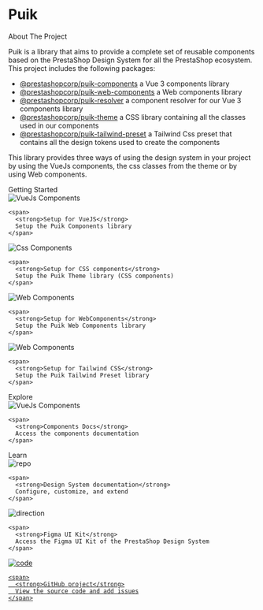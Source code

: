 
<Meta title="Docs/Introduction" />

<style>
  {`
  .subheading {
    --mediumdark: '#999999';
    font-weight: 900;
    font-size: 13px;
    color: #999;
    letter-spacing: 6px;
    line-height: 24px;
    text-transform: uppercase;
    margin-bottom: 12px;
    margin-top: 40px;
  }

  .link-item {
    display: block;
    padding: 20px 30px 20px 15px;
    border: 1px solid #00000010;
    border-radius: 5px;
    transition: background 150ms ease-out, border 150ms ease-out, transform 150ms ease-out;
    color: #333333;
    display: flex;
    align-items: flex-start;
  }

  .link-item:hover {
    border-color: #1EA7FD50;
    transform: translate3d(0, -3px, 0);
    box-shadow: rgba(0, 0, 0, 0.08) 0 3px 10px 0;
  }

  .link-item:active {
    border-color: #1EA7FD;
    transform: translate3d(0, 0, 0);
  }

  .link-item strong {
    font-weight: 700;
    display: block;
    margin-bottom: 2px;
  }

  .link-item img {
    height: 40px;
    width: 40px;
    margin-right: 15px;
    flex: none;
  }

  .link-item span {
    font-size: 14px;
    line-height: 20px;
  }


  `}
</style>

# Puik

<div className="subheading">About The Project</div>

Puik is a library that aims to provide a complete set of reusable components based on the PrestaShop Design System for all the PrestaShop ecosystem. This project includes the following packages:

- [@prestashopcorp/puik-components](https://www.npmjs.com/package/@prestashopcorp/puik-components) a Vue 3 components library
- [@prestashopcorp/puik-web-components](https://www.npmjs.com/package/@prestashopcorp/puik-web-components) a Web components library
- [@prestashopcorp/puik-resolver](https://www.npmjs.com/package/@prestashopcorp/puik-resolver) a component resolver for our Vue 3 components library
- [@prestashopcorp/puik-theme](https://www.npmjs.com/package/@prestashopcorp/puik-theme) a CSS library containing all the classes used in our components
- [@prestashopcorp/puik-tailwind-preset](https://www.npmjs.com/package/@prestashopcorp/puik-tailwind-preset) a Tailwind Css preset that contains all the design tokens used to create the components

This library provides three ways of using the design system in your project by using the VueJs components, the css classes from the theme or by using Web components.

<div className="subheading">Getting Started</div>

<div className="grid md:grid-cols-2 gap-4">
  <div className="link-item cursor-pointer" onClick={linkTo('Docs/VueJs Components')}>
    <img src={VueJsLogo} alt="VueJs Components" />

    <span>
      <strong>Setup for VueJS</strong>
      Setup the Puik Components library
    </span>

  </div>

  <div className="link-item cursor-pointer" onClick={linkTo('Docs/CSS Components')}>
    <img src={CssLogo} alt="Css Components" />

    <span>
      <strong>Setup for CSS components</strong>
      Setup the Puik Theme library (CSS components)
    </span>

  </div>

  <div className="link-item cursor-pointer" onClick={linkTo('Docs/Web Components')}>
    <img src={WebComponentsLogo} alt="Web Components" />

    <span>
      <strong>Setup for WebComponents</strong>
      Setup the Puik Web Components library
    </span>

  </div>
  
  <div className="link-item cursor-pointer" onClick={linkTo('Docs/Tailwind CSS Preset')}>
    <img src={TailwindCssLogo} alt="Web Components" />

    <span>
      <strong>Setup for Tailwind CSS</strong>
      Setup the Puik Tailwind Preset library
    </span>

  </div>
</div>

<div className="subheading">Explore</div>

<div className="grid md:grid-cols-2 gap-4">
  <div className="link-item cursor-pointer" onClick={linkTo('Components/Alert')}>
    <img src={VueJsLogo} alt="VueJs Components" />

    <span>
      <strong>Components Docs</strong>
      Access the components documentation
    </span>

  </div>
</div>

<div className="subheading">Learn</div>

<div className="grid md:grid-cols-2 gap-4">
  <a className="link-item" target="_blank">
    <img src={Repo} alt="repo" />

    <span>
      <strong>Design System documentation</strong>
      Configure, customize, and extend
    </span>

  </a>

  <a className="link-item" target="_blank">
    <img src={FigmaLogo} alt="direction" />

    <span>
      <strong>Figma UI Kit</strong>
      Access the Figma UI Kit of the PrestaShop Design System
    </span>

  </a>

  <a className="link-item" href="https://github.com/PrestaShopCorp/puik" target="_blank">
    <img src={GitHubLogo} alt="code" />

    <span>
      <strong>GitHub project</strong>
      View the source code and add issues
    </span>

  </a>
</div>
